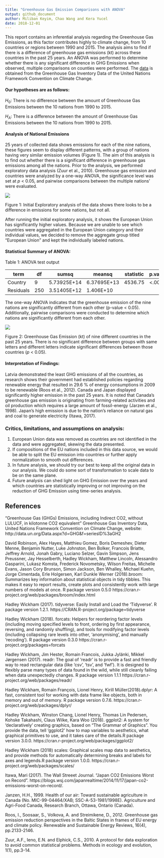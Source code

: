 ```yaml
---
title: "Greenhouse Gas Emission Comparisons with ANOVA"
output: github_document
author: Miliban Keyim, Chao Wang and Kera Yucel
date: 2018-12-01
---
```


This report contains an inferential analysis regarding the Greenhouse Gas Emissions, as this factor contributes highly to climate change, from 10 countries or regions between 1990 and 2015. The analysis aims to find if there is a difference of greenhouse gas emissions (kt) across these countries in the past 25 years. An ANOVA was performed to determine whether there is any significant difference in GHG Emissions when observed, multiple comparisons on counties were performed. The [data]("http://data.un.org/Data.aspx?d=GHG&f=seriesID%3aGH2") is obtained from the Greenhouse Gas Inventory Data of the United Nations Framework Convention on Climate Change. 
  

#### Our hypotheses are as follows:

 *H*<sub>0</sub>: There is no difference between the amount of Greenhouse Gas Emissions between the 10 nations from 1990 to 2015.
 
 *H*<sub>*A*</sub>: There is a difference between the amount of Greenhouse Gas Emissions between the 10 nations from 1990 to 2015.


#### Analysis of National Emissions 

25 years of collected data shows emissions for each of the nine nations, these figures seem to display different patterns, with a group of nations having very similar emission volumes (Figure 1). The aim of this analysis is to find out whether there is a significant difference in greenhouse gas emissions among all the nations. Prior to the analysis, we performed exploratory data analysis (Zuur et al., 2010). Greenhouse gas emission and countries were analyzed by a one-way ANOVA, the significance level was set at *p* &lt; 0.05, and pairwise comparisons between the multiple nations' were evaluated.


![](../results/fig/GHG_explore.png)

Figure 1: Initial Exploratory analysis of the data shows there looks to be a difference in emissions for some nations, but not all.   

After running the initial exploratory analysis, it shows the European Union has significantly higher values. Because we are unable to see which countries were aggregated in the European Union category and their individual values, we decided to remove the aggregate group titled "European Union" and kept the individually labeled nations.



#### Statistical Summary of ANOVA:  

Table 1: ANOVA test output  

| term | df | sumsq | meansq | statistic | p.value |
|-----------|-----|-------------|-------------|-------------|-----------|
| Country | 9 | 5.73925E+14 | 6.37695E+13 | 4536.75 | <.001 |
| Residuals | 250 |3.51405E+12 | 1.406E+10 |         |        |

The one-way ANOVA indicates that the greenhouse emission of the nine nations are significantly different from each other (p-value < 0.05). Additionally, pairwise comparisons were conducted to determine which nations are significantly different from each other. 

![](../results/fig/GH_boxplot.png)

Figure 2: Greenhouse Gas Emission (kt) of nine different countries in the past 25 years. There is no significant difference between groups with same letters and different letters indicate significant differences between those countries (*p* &lt; 0.05).


#### Interpretation of Findings:  

Latvia demonstrated the least GHG emissions of all the countries, as research shows their government had established policies regarding renewable energy that resulted in 29.6 % of energy consumptions in 2009 to be renewable (Roos et al., 2012). Canada and Japan displayed significantly higher emission in the past 25 years. It is noted that Canada's greenhouse gas emission is originating from farming-related activities and oil production which requires a large amount of fossil-energy (Jarzen et al., 1998). Japan's high emission is due to the nation's reliance on natural gas and coal to generate electricity (Itawa, 2017).

### Critics, limitations, and assumptions on analysis: 

1. European Union data was removed as countries are not identified in the data and were aggregated, skewing the data presented.
2. If compositions of the EU nations included in this data source, we would be able to split the EU emission into countries or further apply normalization to smooth out differences.
3. In future analysis, we should try our best to keep all the original data in our analysis. We could do some sort of transformation to scale data to be on the same plane.
4. Future analysis can shed light on GHG Emission over the years and which countries are statistically improving or not improving on the reduction of GHG Emission using time-series analysis. 


















## References

  "Greenhouse Gas (GHGs) Emissions, including Indirect CO2, without LULUCF, in kilotonne CO2 equivalent" Greenhouse Gas Inventory Data, United Nations Framework Convention on Climate Change, website: http://data.un.org/Data.aspx?d=GHG&f=seriesID%3aGH2  


  David Robinson, Alex Hayes, Matthieu Gomez, Boris Demeshev, Dieter Menne, Benjamin Nutter, Luke Johnston, Ben Bolker, Francois Briatte, Jeffrey Arnold, Jonah Gabry, Luciano Selzer, Gavin Simpson, Jens Preussner, Jay Hesselberth, Hadley Wickham, Matthew Lincoln, Alessandro Gasparini, Lukasz Komsta, Frederick Novometsky, Wilson Freitas, Michelle Evans, Jason Cory Brunson, Simon Jackson, Ben Whalley, Michael Kuehn, Jorge Cimentada, Erle Holgersen, Karl Dunkle Werner (2018).broom: Summarizes key information about statistical objects in tidy tibbles. This makes it easy to report results, create plots and consistently work with large numbers of models at once. R package version 0.5.0  https://cran.r-project.org/web/packages/broom/index.html  


  Hadley Wickham (2017). tidyverse: Easily Install and Load the 'Tidyverse'. R package version 1.2.1. https://CRAN.R-project.org/package=tidyverse  


  Hadley Wickham (2018). forcats: Helpers for reordering factor levels (including moving specified levels to front, ordering by first appearance, reversing, and randomly shuffling), and tools for modifying factor levels (including collapsing rare levels into other, 'anonymising', and manually 'recoding'). R package version 0.3.0 https://cran.r-project.org/packages=forcats  


  Hadley Wickham, Jim Hester, Romain Francois, Jukka Jylänki, Mikkel Jørgensen (2017). readr: The goal of 'readr' is to provide a fast and friendly way to read rectangular data (like 'csv', 'tsv', and 'fwf'). It is designed to flexibly parse many types of data found in the wild, while still cleanly failing when data unexpectedly changes. R package version 1.1.1
  https://cran.r-project.org/web/packages/readr/  


  Hadley Wickham, Romain François, Lionel Henry, Kirill Müller(2018).dplyr: A fast, consistent tool for working with data frame like objects, both in memory and out of memory. R package version 0.7.6. https://cran.r-project.org/web/packages/dplyr/  


  Hadley Wickham, Winston Chang, Lionel Henry, Thomas Lin Pedersen, Kohske Takahashi, Claus Wilke, Kara Woo (2018). ggplot2: A system for 'declaratively' creating graphics, based on "The Grammar of Graphics". You provide the data, tell 'ggplot2' how to map variables to aesthetics, what graphical primitives to use, and it takes care of the details.R package version 3.0.0. https://cran.r-project.org/web/packages/ggplot2/  



  Hadley Wickham (2018) scales: Graphical scales map data to aesthetics, and provide methods for automatically determining breaks and labels for axes and legends.R package version 1.0.0. https://cran.r-project.org/web/packages/scales/  

  Itawa, Mari (2017). The Wall Streeet Journal. "Japan CO2 Emissions Worst on Record". https://blogs.wsj.com/japanrealtime/2014/11/17/japan-co2-emissions-worst-on-record/.
  

  Janzen, H.H., 1999. Health of our air: Toward sustainable agriculture in Canada (No. MIC-99-04464/XAB; SSC-A-53-1981/1998E). Agriculture and Agri-Food Canada, Research Branch, Ottawa, Ontario (Canada).  


  Roos, I., Soosaar, S., Volkova, A. and Streimikene, D., 2012. Greenhouse gas emission reduction perspectives in the Baltic States in frames of EU energy and climate policy. Renewable and Sustainable Energy Reviews, 16(4), pp.2133-2146.  
  
  Zuur, A.F., Ieno, E.N. and Elphick, C.S., 2010. A protocol for data exploration to avoid common statistical problems. Methods in ecology and evolution, 1(1), pp.3-14.


